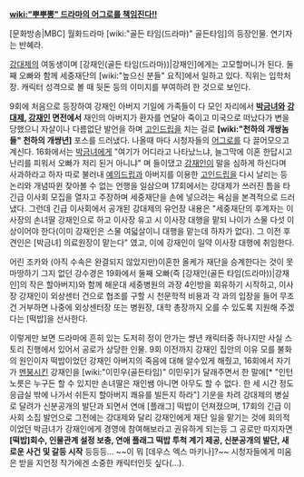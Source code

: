 '''[[wiki:"뿌뿌뽕" 드라마의 어그로를 책임진다!!]]''' 

[문화방송|MBC] 월화드라마 [wiki:"골든 타임(드라마)" 골든타임]의 등장인물. 연기자는 반혜라.

[[강대제]]의 여동생이며 [강재인(골든 타임(드라마))|강재인]에게는 고모할머니가 된다. 둘째 오빠와 함께 세중재단의 [wiki:"높으신 분들" 요직]에서 일하고 있다. 직위는 입학처장. 캐릭터 성격으로 볼 때 뒷돈 등의 이미지를 부여하려 한 것으로 보인다.

9회에 처음으로 등장하여 강재인 아버지 기일에 가족들이 다 모인 자리에서 '''[[박금녀]]와 [[강대제]], [[강재인(골든 타임(드라마))|강재인]] 면전에서''' 재인의 아버지가 환자를 연달아 죽이고 미국으로 떠났다가 변을 당했으니 자살이나 다름없단 발언을 하며 [[고인드립]]을 치는 걸로 '''[wiki:"천하의 개쌍놈들" 천하의 개썅년]''' 포스를 드러냈다. 나올때 마다 시청자들의 [[어그로]]를 다 끌어모으고 계신다. 16화에서는 [[박금녀]]에게 "여기가 어디라고 나타났느냐, 늘그막에 이혼 한답시고 난리를 피워서 오빠가 저리 된거 아니냐" 며 들이댔고 [[강재인(골든 타임(드라마))|강재인]]이 말을 심하게 하신다며 사과하라고 하자 따로 불러내 [[예의드립]]과 아버지를 이용한 [[고인드립]]을 다시 날리는 등 논리와 개념따윈 찾아볼 수 없는 언행을 일삼으며 17회에서는 강대제가 쓰러진 틈을 타 긴급 이사회 모집을 열자고 주장하며 세중재단을 손에 넣으려는 욕심을 본격적으로 드러냈다. 그런데 긴급 이사회에서 공개된 강대제의 유언장 내용은 "세중재단의 후계자는 이사장의 손녀딸 강재인으로 하고 이사장 유고 시 이사장 대행을 맡되 나이가 스물 다섯 이상이어야 한다(이미 강재인은 스물 여덟살이니 대행을 맡는데 하자가 없다). 그 이전 후견인은 [박금녀] 의료원장이 맡는다" 였고, 이에 강재인이 일약 이사장 대행에 취임한다. 

어린 조카와 (아직 수속은 완결되지 않았지만)이혼한 올케가 재단을 승계한다는 것이 못마땅하기 그지 없던 강수경은 19화에서 둘째 오빠(즉 [강재인(골든 타임(드라마))|강재인]의 작은 할아버지)와 함께 해운대 세중병원의 과장 4인방을 회유하기 시작하고, 이사장 강재인이 외상센터 건으로 협조를 구할 시 천문학적 비용과 각 과의 입장을 들어 무조건 거부하면 나중에 외상센터장 또는 병원장, 대학 총장까지 오를 수 있도록 지원해 주겠다는 [떡밥]을 선사한다.

이렇게만 보면 드라마에 흔히 있는 도저히 정이 안가는 썅년 캐릭터중 하나지만 사실 스토리 진행에서 있어서 공로가 상당한 인물. 9회 이전까지 강재인 집안의 이유 모를 불화의 원인이자 떡밥이었던 강재인 아버지의 죽음에 대해 알수있게 해줬고, 16회에서 자기가 [[멘붕]]시킨 강재인을 [wiki:"이민우(골든타임)" 이민우]가 달래주면서 한 말에[* "인턴 노릇은 누구든 할 수 있지만 손녀딸은 재인쌤 아니면 아무도 할 수 없다. 한 세 시간 정도 응급실 밖에 나가서 쉬든지 할아버지 쾌유를 빌든지 하라"] 기운을 차려 강대제의 병실로 달려가 신분공개의 발단과 되면서 연애 [플래그] 떡밥이 던져졌으며, 17회의 긴급 이사회 소집 발언으로 그전에는 강대제와 달리 강재인에게 재단 일을 맡기는 것에 회의적이었던 박금녀가 강재인에게 경영에 참여해보라고 권유하게 되는등 그 공로만 따지자면 '''[떡밥]회수, 인물관계 설정 보충, 연애 플래그 떡밥 투척 계기 제공, 신분공개의 발단, 새로운 사건 및 갈등 시작''' 등등등... ~~이 뭐 [데우스 엑스 마키나]?~~ 시청자들에게 미움은 받을 지언정 작가에겐 소중한 캐릭터인듯 싶다(...). 
